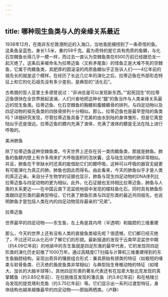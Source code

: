 ```yaml
---
---
---
```

title: 哪种现生鱼类与人的亲缘关系最近
---




1938年12月，在南非东伦敦港附近的入海口，当地渔民捕捞到了一条奇怪的鱼。这条鱼呈蓝色，身长1.5米，重约58千克。最为奇特的是它具有肉质的鱼鳍，与化石空棘鱼长得几乎一模一样，而过去一直认为空棘鱼类在6500万前已经跟恐龙一起灭绝了。这条后来被命名为拉蒂迈鱼（又称矛尾鱼）的怪鱼正是大难不死的空棘鱼，它属于肉鳍鱼类，其肥厚的圆滚滚的肉质鱼鳍似乎正告诉人们——4亿年前的祖先长的就是这个模样。在经历了长达几亿年的演化之后，拉蒂迈鱼在外部形态特征上和它的化石祖先没有多少差别，是典型的“活化石”。

古希腊的哲人亚里士多德曾说过：“非洲总是可以发现新东西。”“起死回生”的拉蒂迈鱼很快在全世界掀起波澜，人们兴奋地把这种长“腿”的鱼当作与人类亲缘关系最近的现生鱼类。拉蒂迈鱼、化石空棘鱼的胸鳍和腹鳍鳍骨的排列，与四足动物以及四足动物的祖先鱼类的四肢骨排列十分相似。那么，拉蒂迈鱼也是最早登陆的鱼类吗？详细研究发现，尽管拉蒂迈鱼具备了完美的由水到陆的身体雏形，但是它离登陆似乎还是很远。拉蒂迈鱼的鳔内充满了液体，充满了液体的鳔是无法在陆上进行呼吸的。

美洲肺鱼



除了拉蒂迈鱼这种空棘鱼类，今天世界上还存在另一类肉鳍鱼类，那就是肺鱼。肺鱼的鱼鳔内壁上有许多用来扩大呼吸面积的泡状囊，这与陆生动物的肺非常相似。并且，肺鱼在干旱缺水时还真的能借助它们的鳔呼吸，这种可以呼吸的器官无疑更有可能演化为真正的肺。肺鱼也因此而得名。由此看来，今天的肺鱼似乎才是人类的真正近亲。来自分子生物学的证据也显示，肺鱼与现生四足动物的DNA序列比拉蒂迈鱼与四足动物的更为相似。此外，化石证据也支持相比拉蒂迈鱼，肺鱼与人类的关系更近——在中国云南下泥盆统地层中发现的蝶柱鱼化石，同时具有肺鱼形类跟四足形类的最典型特征，它代表了肺鱼形类与四足形类的最近共同祖先，也说明肺鱼才是包括人类在内的四足动物现存最亲的“兄弟”。

拉蒂迈鱼



世界最早的四足动物——东生鱼，左上角是其内颅（半透明）和脑腔的三维重建



那么，今天的世界上还有没有人类的直接鱼类祖先呢？很遗憾，它们都已经灭绝了，不过还可以从化石中了解它们的形貌。最新报道的发现于云南早泥盆世中期（约4.09亿年前）的地层中的东生鱼就是四足形类的最早代表，它的发现将四足形类的演化历史前推了1000万年。通过高精度CT扫描与计算机三维重建得到的东生鱼脑腔结构，呈现出奇异的镶嵌组合形式：兼具原始有颌类的特征（如极短的嗅束与软骨鱼类、已灭绝的盾皮鱼类非常相似）与典型陆生脊椎动物的特征（如增大、加长的大脑半球等）。其他四足形类的著名代表还有在加拿大魁北克发现的真掌鳍鱼（约3.85亿年前）、在拉脱维亚发现的潘氏鱼（约3.8亿年前）和在格陵兰岛发现的提克塔利克鱼（约3.75亿年前）等。它们显示出一系列过渡型特征，身体结构也越来越像最早的四足动物——原始两栖类。（卢静）